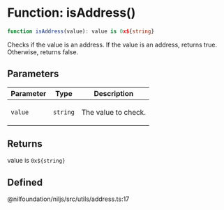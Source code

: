 # Function: isAddress()

```ts
function isAddress(value): value is 0x${string}
```

Checks if the value is an address. If the value is an address, returns true.
Otherwise, returns false.

## Parameters

<table>
<thead>
<tr>
<th>Parameter</th>
<th>Type</th>
<th>Description</th>
</tr>
</thead>
<tbody>
<tr>
<td>

`value`

</td>
<td>

`string`

</td>
<td>

The value to check.

</td>
</tr>
</tbody>
</table>

## Returns

value is `0x${string}`

## Defined  
@nilfoundation/niljs/src/utils/address.ts:17
